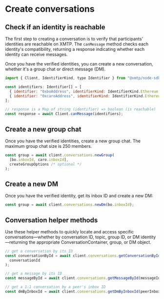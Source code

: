 
<AutoBreadcrumb />

# Create conversations

## Check if an identity is reachable

The first step to creating a conversation is to verify that participants’ identities are reachable on XMTP. The `canMessage` method checks each identity's compatibility, returning a response indicating whether each identity can receive messages.

Once you have the verified identities, you can create a new conversation, whether it's a group chat or direct message (DM).

```js [Node]
import { Client, IdentifierKind, type Identifier } from "@xmtp/node-sdk";

const identifiers: Identifier[] = [
  { identifier: "0xboAddress", identifierKind: IdentifierKind.Ethereum },
  { identifier: "0xcaroAddress", identifierKind: IdentifierKind.Ethereum }
];

// response is a Map of string (identifier) => boolean (is reachable)
const response = await Client.canMessage(identifiers);
```

## Create a new group chat

Once you have the verified identities, create a new group chat. The maximum group chat size is 250 members.

```js [Node]
const group = await client.conversations.newGroup(
  [bo.inboxId, caro.inboxId],
  createGroupOptions /* optional */
);
```

## Create a new DM

Once you have the verified identity, get its inbox ID and create a new DM:

```js [Node]
const group = await client.conversations.newDm(bo.inboxId);
```

## Conversation helper methods

Use these helper methods to quickly locate and access specific conversations—whether by conversation ID, topic, group ID, or DM identity—returning the appropriate ConversationContainer, group, or DM object.

```js [Node]
// get a conversation by its ID
const conversationById = await client.conversations.getConversationById(
  conversationId
);

// get a message by its ID
const messageById = await client.conversations.getMessageById(messageId);

// get a 1:1 conversation by a peer's inbox ID
const dmByInboxId = await client.conversations.getDmByInboxId(peerInboxId);
```
